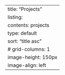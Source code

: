 ---
title: "Projects"
listing:
  contents: projects
  type: default  
  sort: "title asc"
  # grid-columns: 1
  image-height: 150px
  image-align: left
---